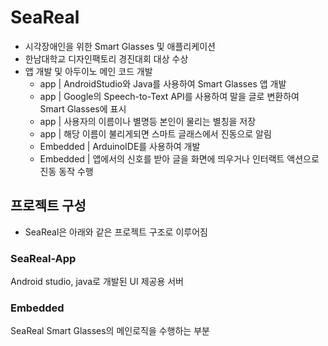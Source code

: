 
# SeaReal

- 시각장애인을 위한 Smart Glasses 및 애플리케이션
- 한남대학교 디자인팩토리 경진대회 대상 수상
- 앱 개발 및 아두이노 메인 코드 개발
  - app | AndroidStudio와 Java를 사용하여 Smart Glasses 앱 개발
  - app | Google의 Speech-to-Text API를 사용하여 말을 글로 변환하여 Smart Glasses에 표시
  - app | 사용자의 이름이나 별명등 본인이 물리는 별칭을 저장
  - app | 해당 이름이 불리게되면 스마트 글래스에서 진동으로 알림
  - Embedded | ArduinoIDE를 사용하여 개발
  - Embedded | 앱에서의 신호를 받아 글을 화면에 띄우거나 인터랙트 액션으로 진동 동작 수행

## 프로젝트 구성

- SeaReal은 아래와 같은 프로젝트 구조로 이루어짐

<FileTree>
  <FileTree.Folder name="SeaReal" defaultOpen>
    <FileTree.File name="SeaReal-App" />
    <FileTree.File name="Embedded" />
  </FileTree.Folder>
</FileTree>

### SeaReal-App

Android studio, java로 개발된 UI 제공용 서버

### Embedded

SeaReal Smart Glasses의 메인로직을 수행하는 부분
